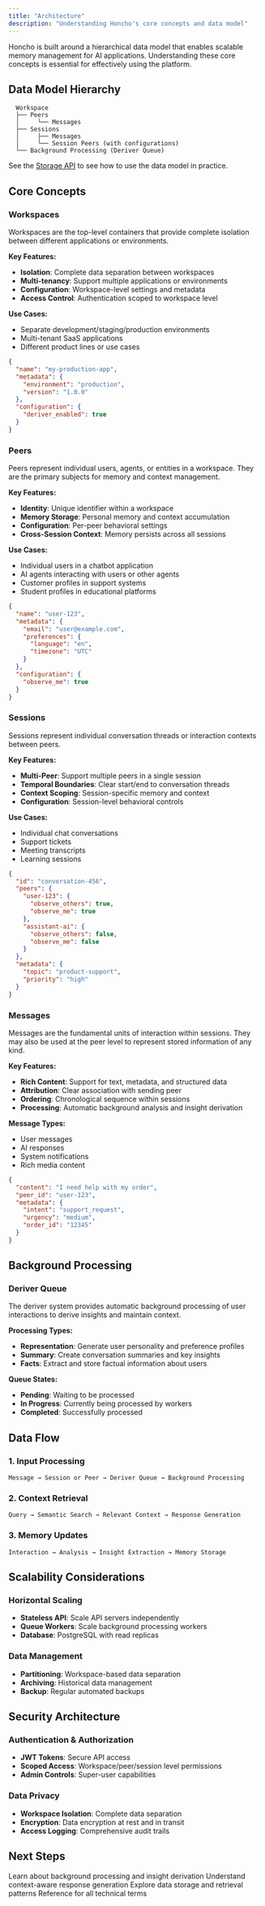 ```yaml
---
title: "Architecture"
description: "Understanding Honcho's core concepts and data model"
---
```


Honcho is built around a hierarchical data model that enables scalable memory management for AI applications. Understanding these core concepts is essential for effectively using the platform.

## Data Model Hierarchy

```
  Workspace
  ├── Peers
  │     └── Messages
  ├── Sessions
  │     ├── Messages
  │     └── Session Peers (with configurations)
  └── Background Processing (Deriver Queue)
```

See the [Storage API](/api-reference/introduction) to see how to use the data model in practice.

## Core Concepts

### Workspaces

Workspaces are the top-level containers that provide complete isolation between different applications or environments.

**Key Features:**
- **Isolation**: Complete data separation between workspaces
- **Multi-tenancy**: Support multiple applications or environments
- **Configuration**: Workspace-level settings and metadata
- **Access Control**: Authentication scoped to workspace level

**Use Cases:**
- Separate development/staging/production environments
- Multi-tenant SaaS applications
- Different product lines or use cases

```json
{
  "name": "my-production-app",
  "metadata": {
    "environment": "production",
    "version": "1.0.0"
  },
  "configuration": {
    "deriver_enabled": true
  }
}
```

### Peers

Peers represent individual users, agents, or entities in a workspace. They are the primary subjects for memory and context management.

**Key Features:**
- **Identity**: Unique identifier within a workspace
- **Memory Storage**: Personal memory and context accumulation
- **Configuration**: Per-peer behavioral settings
- **Cross-Session Context**: Memory persists across all sessions

**Use Cases:**
- Individual users in a chatbot application
- AI agents interacting with users or other agents
- Customer profiles in support systems
- Student profiles in educational platforms

```json
{
  "name": "user-123",
  "metadata": {
    "email": "user@example.com",
    "preferences": {
      "language": "en",
      "timezone": "UTC"
    }
  },
  "configuration": {
    "observe_me": true
  }
}
```

### Sessions

Sessions represent individual conversation threads or interaction contexts between peers.

**Key Features:**
- **Multi-Peer**: Support multiple peers in a single session
- **Temporal Boundaries**: Clear start/end to conversation threads
- **Context Scoping**: Session-specific memory and context
- **Configuration**: Session-level behavioral controls

**Use Cases:**
- Individual chat conversations
- Support tickets
- Meeting transcripts
- Learning sessions

```json
{
  "id": "conversation-456",
  "peers": {
    "user-123": {
      "observe_others": true,
      "observe_me": true
    },
    "assistant-ai": {
      "observe_others": false,
      "observe_me": false
    }
  },
  "metadata": {
    "topic": "product-support",
    "priority": "high"
  }
}
```

### Messages

Messages are the fundamental units of interaction within sessions. They may also be used at the peer level to represent stored information of any kind.

**Key Features:**
- **Rich Content**: Support for text, metadata, and structured data
- **Attribution**: Clear association with sending peer
- **Ordering**: Chronological sequence within sessions
- **Processing**: Automatic background analysis and insight derivation

**Message Types:**
- User messages
- AI responses
- System notifications
- Rich media content

```json
{
  "content": "I need help with my order",
  "peer_id": "user-123",
  "metadata": {
    "intent": "support_request",
    "urgency": "medium",
    "order_id": "12345"
  }
}
```

## Background Processing

### Deriver Queue

The deriver system provides automatic background processing of user interactions to derive insights and maintain context.

**Processing Types:**
- **Representation**: Generate user personality and preference profiles
- **Summary**: Create conversation summaries and key insights
- **Facts**: Extract and store factual information about users

**Queue States:**
- **Pending**: Waiting to be processed
- **In Progress**: Currently being processed by workers
- **Completed**: Successfully processed

## Data Flow

### 1. Input Processing
```
Message → Session or Peer → Deriver Queue → Background Processing
```

### 2. Context Retrieval
```
Query → Semantic Search → Relevant Context → Response Generation
```

### 3. Memory Updates
```
Interaction → Analysis → Insight Extraction → Memory Storage
```

## Scalability Considerations

### Horizontal Scaling
- **Stateless API**: Scale API servers independently
- **Queue Workers**: Scale background processing workers
- **Database**: PostgreSQL with read replicas

### Data Management
- **Partitioning**: Workspace-based data separation
- **Archiving**: Historical data management
- **Backup**: Regular automated backups

## Security Architecture

### Authentication & Authorization
- **JWT Tokens**: Secure API access
- **Scoped Access**: Workspace/peer/session level permissions
- **Admin Controls**: Super-user capabilities

### Data Privacy
- **Workspace Isolation**: Complete data separation
- **Encryption**: Data encryption at rest and in transit
- **Access Logging**: Comprehensive audit trails

## Next Steps

<CardGroup cols={2}>
  <Card title="Deriver System" icon="gear" href="/documentation/core-concepts/deriver">
    Learn about background processing and insight derivation
  </Card>
  <Card title="Dialectic API" icon="comments" href="/documentation/core-concepts/dialectic-api">
    Understand context-aware response generation
  </Card>
  <Card title="Storage API" icon="database" href="/documentation/core-concepts/storage-api">
    Explore data storage and retrieval patterns
  </Card>
  <Card title="Glossary" icon="book" href="/documentation/core-concepts/glossary">
    Reference for all technical terms
  </Card>
</CardGroup>
